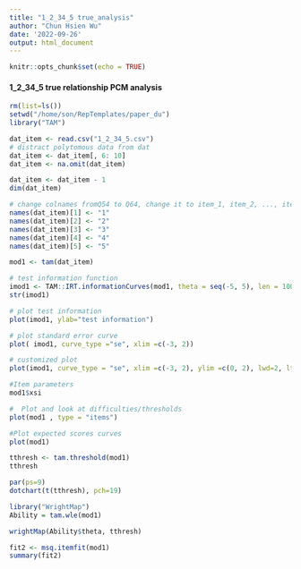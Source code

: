 ```yaml
---
title: "1_2_34_5 true_analysis"
author: "Chun Hsien Wu"
date: '2022-09-26'
output: html_document
---
```


```r
knitr::opts_chunk$set(echo = TRUE)
```

#### 1_2_34_5 true relationship PCM analysis
```r
rm(list=ls())
setwd("/home/son/RepTemplates/paper_du")
library("TAM")
```
```r
dat_item <- read.csv("1_2_34_5.csv") 
# distract polytomous data from dat
dat_item <- dat_item[, 6: 10]
dat_item <- na.omit(dat_item)

dat_item <- dat_item - 1
dim(dat_item)
```
```r
# change colnames fromQ54 to Q64, change it to item_1, item_2, ..., item_11
names(dat_item)[1] <- "1"
names(dat_item)[2] <- "2"
names(dat_item)[3] <- "3"
names(dat_item)[4] <- "4"
names(dat_item)[5] <- "5"
```
```r
mod1 <- tam(dat_item)
```
```r
# test information function
imod1 <- TAM::IRT.informationCurves(mod1, theta = seq(-5, 5), len = 100)
str(imod1)
```
```r
# plot test information
plot(imod1, ylab="test information")
```
```r
# plot standard error curve
plot( imod1, curve_type ="se", xlim =c(-3, 2))
```
```r
# customized plot
plot(imod1, curve_type = "se", xlim =c(-3, 2), ylim =c(0, 2), lwd=2, lty=3)

#Item parameters
mod1$xsi
```
```r
#  Plot and look at difficulties/thresholds
plot(mod1 , type = "items")
```
```r
#Plot expected scores curves
plot(mod1)
```
```r
tthresh <- tam.threshold(mod1)
tthresh
```
```r
par(ps=9)
dotchart(t(tthresh), pch=19)
```
```r
library("WrightMap")
Ability = tam.wle(mod1)
```
```r
wrightMap(Ability$theta, tthresh)
```
```r
fit2 <- msq.itemfit(mod1)
summary(fit2)
```

